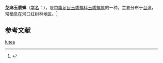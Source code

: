 {{Speciesbox
| name = 芝麻玉黍螺
| image = 
| image_width = 
| genus = Littoraria
| species = lutea
| authority = (Philippi, 1847)
}}
'''芝麻玉黍螺'''（[[学名|学名]]：{{lang|la|'''''Littoraria lutea'''''}}），是[[中腹足目|中腹足目]][[玉黍螺科|玉黍螺科]][[玉黍螺属|玉黍螺属]]的一种。主要分布于[[台湾|台湾]]，常栖息在河口红树林地区。<ref>{{cite web|url=http://shell.sinica.edu.tw/chinese/shellbase_detail.php?science_no=3230|title=国际贝库：芝麻玉黍螺|publisher=台湾贝类资料库|accessdate=2009-08-11|archive-date=2016-03-04|archive-url=https://web.archive.org/web/20160304205125/http://shell.sinica.edu.tw/chinese/shellbase_detail.php?science_no=3230|dead-url=no}}</ref>

== 参考文献 ==
{{reflist|2}}
{{Taxonbar|from=Q6653274}}

[[Category:玉黍螺属|lutea]]